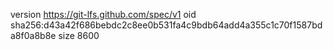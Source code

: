 version https://git-lfs.github.com/spec/v1
oid sha256:d43a42f686bebdc2c8ee0b531fa4c9bdb64add4a355c1c70f1587bda8f0a8b8e
size 8600
